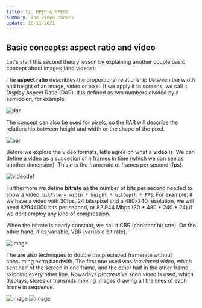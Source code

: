 ```yaml
---
title: T2. MPEG & MPEG2
summary: The video codecs
update: 18-11-2021
---
```


## Basic concepts: aspect ratio and video

Let's start this second theory lesson by explaining another couple basic concept about images (and videos):

The **aspect ratio** describtes the proportional relationship between the width and height of an image, video or pixel. If we apply it to screens, we call it Display Aspect Ratio (DAR). It is defined as two numbers divided by a semicolon, for example:

![dar](https://user-images.githubusercontent.com/40371955/147265647-f3467423-ab0c-42dd-9118-2916c9284c09.png)

The concept can also be used for píxels, so the PAR will describe the relationship between height and width or the shape of the píxel.

![par](https://user-images.githubusercontent.com/40371955/147266074-b1b6f157-ae95-49da-a7b9-b64368a0f276.png)

Before we explore the video formats, let's agree on what a **video** is. We can define a video as a succesion of _n_ frames in time (which we can see as another dimension). This _n_ is the framerate ot frames per second (fps).

![videodef](https://user-images.githubusercontent.com/40371955/147266739-aae68dde-13fd-473c-9475-840c8e84a089.png)

Furthermore we define **bitrate** as the number of bits per second needed to show a video. ``bitRate = width * height * bitDepth * FPS``. For example, if we have a video with 30fps, 24 bits/pixel and a 480x240 resolution, we will need 82944000 bits per second, or 82.944 Mbps (30 * 480 * 240 * 24) if we dont employ any kind of compression.

When the bitrate is nearly constant, we call it CBR (constant bit rate). On the other hand, if its variable, VBR (variable bit rate).

![image](https://user-images.githubusercontent.com/40371955/147267211-9c89857d-12e8-4278-9a24-43e58d17f935.png)

The are also techniques to double the precieved framerate without consuming extra bandwith. The first one used was _interlaced video_, which sent half of the screen in one frame, and the other half in the other frame skipping every other line. Nowadays _progressive scan video_ is used, which displays, stores or transmits moving images drawing all the lines of each frame in sequence.

![image](https://user-images.githubusercontent.com/40371955/147267979-520b1fae-d89c-466f-aca5-ce113fd56ed4.png)
![image](https://user-images.githubusercontent.com/40371955/147267997-7b6a8e71-bc47-4fbf-a6e8-00d538f451a3.png)


